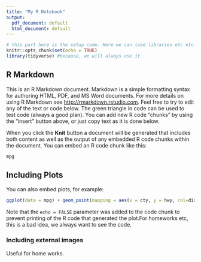```yaml
---
title: "My R Notebook"
output:
  pdf_document: default
  html_document: default
---
```


```r
# this part here is the setup code. Here we can load libraries etc etc. 
knitr::opts_chunk$set(echo = TRUE)
library(tidyverse) #because, we will always use it
```

## R Markdown

This is an R Markdown document. Markdown is a simple formatting syntax for authoring HTML, PDF, and MS Word documents. For more details on using R Markdown see <http://rmarkdown.rstudio.com>. Feel free to try to edit any of the text or code below. The green triangle in code can be used to test code (always a good plan). You can add new R code "chunks" by using the "insert" button above, or just copy text as it is done  below. 

When you click the **Knit** button a document will be generated that includes both content as well as the output of any embedded R code chunks within the document. You can embed an R code chunk like this:

```r
mpg
```

## Including Plots

You can also embed plots, for example:

```r
ggplot(data = mpg) + geom_point(mapping = aes(x = cty, y = hwy, col=displ ))+theme_bw()
```

Note that the `echo = FALSE` parameter was added to the code chunk to prevent printing of the R code that generated the plot.For homeworks etc, this is a bad idea, we always want to see the code. 

### Including external images
Useful for home works.  
![]()

